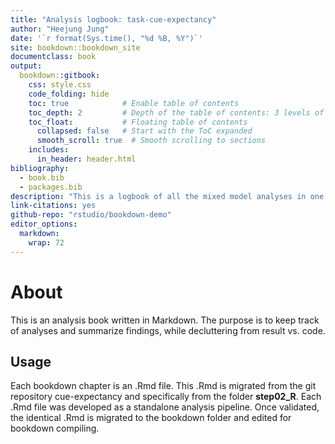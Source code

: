 ```yaml
--- 
title: "Analysis logbook: task-cue-expectancy"
author: "Heejung Jung"
date: '`r format(Sys.time(), "%d %B, %Y")`'
site: bookdown::bookdown_site
documentclass: book
output:
  bookdown::gitbook:
    css: style.css
    code_folding: hide
    toc: true            # Enable table of contents
    toc_depth: 2         # Depth of the table of contents: 3 levels of headings
    toc_float:           # Floating table of contents
      collapsed: false   # Start with the ToC expanded
      smooth_scroll: true  # Smooth scrolling to sections
    includes:
      in_header: header.html
bibliography:
  - book.bib
  - packages.bib
description: "This is a logbook of all the mixed model analyses in one setting."
link-citations: yes
github-repo: "rstudio/bookdown-demo"
editor_options: 
  markdown: 
    wrap: 72
---
```


# About

This is an analysis book written in Markdown. The purpose is to keep track of analyses and summarize findings, while decluttering from result vs. code. 

## Usage 

Each bookdown chapter is an .Rmd file. This .Rmd is migrated from the git repository cue-expectancy and specifically from the folder **step02_R**. Each .Rmd file was developed as a standalone analysis pipeline. Once validated, the identical .Rmd is migrated to the bookdown folder and edited for bookdown compiling. 


<!-- --- 
title: "Analysis logbook: task-cue-expectancy"
author: "Heejung Jung"
date: '`r format(Sys.time(), "%d %B, %Y")`'
site: bookdown::bookdown_site
documentclass: book
output:
  html_document:
    code_folding: hide
    toc: true
    toc_float: true
    collapsed: true
    smooth_scroll: false
    df_print: paged

    
  bookdown::html_document2:
    includes:
      in_header: header.html
  bookdown::gitbook:
    includes:
      in_header: header.html
bibliography:
- book.bib
- packages.bib
description: |
  This is a logbook of all the mixed model analyses in one setting.
  set in the _output.yml file.
  The HTML output format for this example is bookdown::gitbook,
link-citations: yes
github-repo: "rstudio/bookdown-demo"

editor_options: 
  markdown: 
    wrap: 72
---

# About

This is a analysis book written in Markdown. The purpose is the keep track of analyses and summarize findings, while decluttering from result vs. code. 

## Usage 

Each bookdown chapter is an .Rmd file. This .Rmd is migrated from the git repository cue-expectancy and specificially from the folder **step02_R**. Each .Rmd file was developed as a standalone analysis pipeline. Once validated, the identical .Rmd is migrated to the bookdown folder and edited for bookdown compiling. 

 -->
